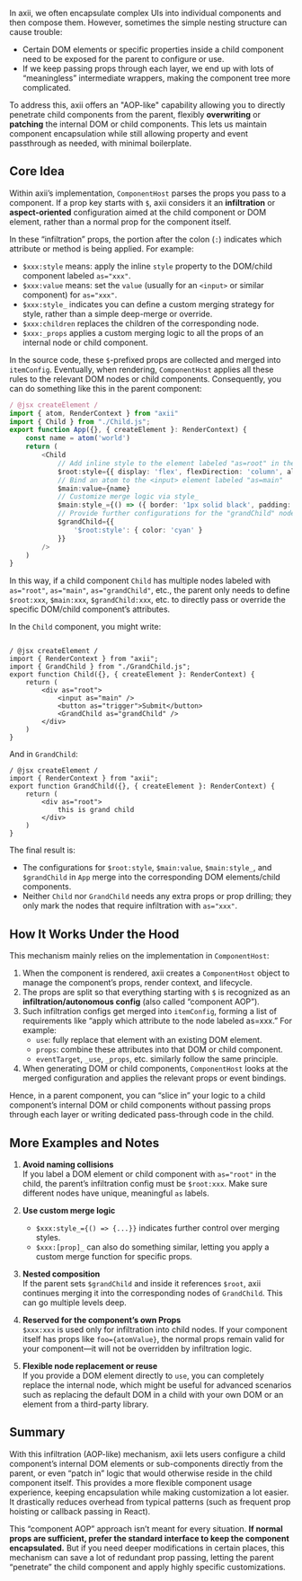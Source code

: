 In axii, we often encapsulate complex UIs into individual components and then compose them. However, sometimes the simple nesting structure can cause trouble:

- Certain DOM elements or specific properties inside a child component need to be exposed for the parent to configure or use.
- If we keep passing props through each layer, we end up with lots of “meaningless” intermediate wrappers, making the component tree more complicated.

To address this, axii offers an "AOP-like" capability allowing you to directly penetrate child components from the parent, flexibly **overwriting** or **patching** the internal DOM or child components. This lets us maintain component encapsulation while still allowing property and event passthrough as needed, with minimal boilerplate.

## Core Idea

Within axii’s implementation, `ComponentHost` parses the props you pass to a component. If a prop key starts with `$`, axii considers it an **infiltration** or **aspect-oriented** configuration aimed at the child component or DOM element, rather than a normal prop for the component itself.

In these “infiltration” props, the portion after the colon (`:`) indicates which attribute or method is being applied. For example:

- `$xxx:style` means: apply the inline `style` property to the DOM/child component labeled `as="xxx"`.
- `$xxx:value` means: set the `value` (usually for an `<input>` or similar component) for `as="xxx"`.
- `$xxx:style_` indicates you can define a custom merging strategy for style, rather than a simple deep-merge or override.
- `$xxx:children` replaces the children of the corresponding node.
- `$xxx:_props` applies a custom merging logic to all the props of an internal node or child component.

In the source code, these `$`-prefixed props are collected and merged into `itemConfig`. Eventually, when rendering, `ComponentHost` applies all these rules to the relevant DOM nodes or child components. Consequently, you can do something like this in the parent component:

```typescript
/ @jsx createElement /
import { atom, RenderContext } from "axii"
import { Child } from "./Child.js";
export function App({}, { createElement }: RenderContext) {
    const name = atom('world')
    return (
        <Child
            // Add inline style to the element labeled "as=root" in the child component
            $root:style={{ display: 'flex', flexDirection: 'column', alignItems: 'center' }}
            // Bind an atom to the <input> element labeled "as=main"
            $main:value={name}
            // Customize merge logic via style_
            $main:style_={() => ({ border: '1px solid black', padding: '10px' })}
            // Provide further configurations for the "grandChild" node
            $grandChild={{
                '$root:style': { color: 'cyan' }
            }}
        />
    )
}
```


In this way, if a child component `Child` has multiple nodes labeled with `as="root"`, `as="main"`, `as="grandChild"`, etc., the parent only needs to define `$root:xxx`, `$main:xxx`, `$grandChild:xxx`, etc. to directly pass or override the specific DOM/child component’s attributes.

In the `Child` component, you might write:

```tsx

/ @jsx createElement /
import { RenderContext } from "axii";
import { GrandChild } from "./GrandChild.js";
export function Child({}, { createElement }: RenderContext) {
    return (
        <div as="root">
            <input as="main" />
            <button as="trigger">Submit</button>
            <GrandChild as="grandChild" />
        </div>
    )
}
```

And in `GrandChild`:

```tsx
/ @jsx createElement /
import { RenderContext } from "axii";
export function GrandChild({}, { createElement }: RenderContext) {
    return (
        <div as="root">
            this is grand child
        </div>
    )
}
```


The final result is:
- The configurations for `$root:style`, `$main:value`, `$main:style_`, and `$grandChild` in `App` merge into the corresponding DOM elements/child components.
- Neither `Child` nor `GrandChild` needs any extra props or prop drilling; they only mark the nodes that require infiltration with `as="xxx"`.

## How It Works Under the Hood

This mechanism mainly relies on the implementation in `ComponentHost`:

1. When the component is rendered, axii creates a `ComponentHost` object to manage the component’s props, render context, and lifecycle.
2. The props are split so that everything starting with `$` is recognized as an **infiltration/autonomous config** (also called “component AOP”).
3. Such infiltration configs get merged into `itemConfig`, forming a list of requirements like “apply which attribute to the node labeled as=xxx.” For example:
   - `use`: fully replace that element with an existing DOM element.
   - `props`: combine these attributes into that DOM or child component.
   - `eventTarget`, `_use`, `_props`, etc. similarly follow the same principle.
4. When generating DOM or child components, `ComponentHost` looks at the merged configuration and applies the relevant props or event bindings.

Hence, in a parent component, you can “slice in” your logic to a child component’s internal DOM or child components without passing props through each layer or writing dedicated pass-through code in the child.

## More Examples and Notes

1. **Avoid naming collisions**  
   If you label a DOM element or child component with `as="root"` in the child, the parent’s infiltration config must be `$root:xxx`. Make sure different nodes have unique, meaningful `as` labels.

2. **Use custom merge logic**  
   - `$xxx:style_={() => {...}}` indicates further control over merging styles.
   - `$xxx:[prop]_` can also do something similar, letting you apply a custom merge function for specific props.

3. **Nested composition**  
   If the parent sets `$grandChild` and inside it references `$root`, axii continues merging it into the corresponding nodes of `GrandChild`. This can go multiple levels deep.

4. **Reserved for the component’s own Props**  
   `$xxx:xxx` is used only for infiltration into child nodes. If your component itself has props like `foo={atomValue}`, the normal props remain valid for your component—it will not be overridden by infiltration logic.

5. **Flexible node replacement or reuse**  
   If you provide a DOM element directly to `use`, you can completely replace the internal node, which might be useful for advanced scenarios such as replacing the default DOM in a child with your own DOM or an element from a third-party library.

## Summary

With this infiltration (AOP-like) mechanism, axii lets users configure a child component’s internal DOM elements or sub-components directly from the parent, or even “patch in” logic that would otherwise reside in the child component itself. This provides a more flexible component usage experience, keeping encapsulation while making customization a lot easier. It drastically reduces overhead from typical patterns (such as frequent prop hoisting or callback passing in React).

This “component AOP” approach isn’t meant for every situation. **If normal props are sufficient, prefer the standard interface to keep the component encapsulated.** But if you need deeper modifications in certain places, this mechanism can save a lot of redundant prop passing, letting the parent “penetrate” the child component and apply highly specific customizations.